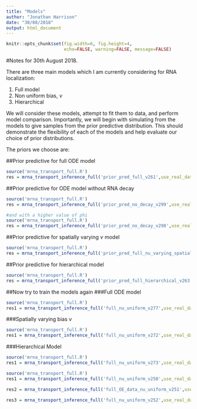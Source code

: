 ```yaml
---
title: "Models"
author: "Jonathan Harrison"
date: "30/08/2018"
output: html_document
---
```


```r
knitr::opts_chunk$set(fig.width=6, fig.height=4,
                      echo=FALSE, warning=FALSE, message=FALSE)
```

#Notes for 30th August 2018. 

There are three main models which I am currently considering for RNA localization:

1. Full model
2. Non uniform bias, $\nu$
3. Hierarchical

We will consider these models, attempt to fit them to data, and perform model comparison.
Importantly, we will begin with simulating from the models to give samples from the prior predictive distribution.
This should demonstrate the flexibility of each of the models and help evaluate our choice of prior distributions. 

The priors we choose are:

##Prior predictive for full ODE model
```r
source('mrna_transport_full.R')
res = mrna_transport_inference_full('prior_pred_full_v261',use_real_data = TRUE, run_mcmc = TRUE, nSamples = 9, nTest = 11, nTestOE = 9, verbose = FALSE, compare_via_loo = FALSE, show_diagnostic_plots = FALSE, use_hierarchical_model = FALSE, use_prior_predictive = TRUE, train_on_OE=FALSE, is_nu_uniform = TRUE)
```
##Prior predictive for ODE model without RNA decay
```r
source('mrna_transport_full.R')
res = mrna_transport_inference_full('prior_pred_no_decay_v299',use_real_data = TRUE, run_mcmc = TRUE, nSamples = 9, nTest = 11, nTestOE = 9, verbose = FALSE, compare_via_loo = FALSE, show_diagnostic_plots = FALSE, use_hierarchical_model = FALSE, use_prior_predictive = TRUE, train_on_OE=FALSE, is_nu_uniform = TRUE, no_decay_model = TRUE)
```
```r
#and with a higher value of phi
source('mrna_transport_full.R')
res = mrna_transport_inference_full('prior_pred_no_decay_v298',use_real_data = TRUE, run_mcmc = TRUE, nSamples = 9, nTest = 11, nTestOE = 9, verbose = FALSE, compare_via_loo = FALSE, show_diagnostic_plots = FALSE, use_hierarchical_model = FALSE, use_prior_predictive = TRUE, train_on_OE=FALSE, is_nu_uniform = TRUE, no_decay_model = TRUE)
```
##Prior predictive for spatially varying $\nu$ model
```r
source('mrna_transport_full.R')
res = mrna_transport_inference_full('prior_pred_full_nu_varying_spatially_v262',use_real_data = TRUE, run_mcmc = TRUE, nSamples = 9, nTest = 11, nTestOE = 9, verbose = FALSE, compare_via_loo = FALSE, show_diagnostic_plots = FALSE, use_hierarchical_model = FALSE, use_prior_predictive = TRUE, train_on_OE=FALSE, is_nu_uniform = FALSE)
```

##Prior predictive for hierarchical model
```r
source('mrna_transport_full.R')
res = mrna_transport_inference_full('prior_pred_full_hierarchical_v263',use_real_data = TRUE, run_mcmc = TRUE, nSamples = 9, nTest = 11, nTestOE = 9, verbose = FALSE, compare_via_loo = FALSE, show_diagnostic_plots = FALSE, use_hierarchical_model = TRUE, use_prior_predictive = TRUE, train_on_OE=FALSE, is_nu_uniform = TRUE)
```

##Now try to train the models again
###Full ODE model
```r
source('mrna_transport_full.R')
res1 = mrna_transport_inference_full('full_nu_uniform_v277',use_real_data = TRUE, run_mcmc = TRUE, nSamples = 9, nTest = 11, nTestOE = 9, verbose = TRUE, compare_via_loo = FALSE, show_diagnostic_plots = TRUE, use_hierarchical_model = FALSE, use_prior_predictive = FALSE, train_on_OE = FALSE, is_nu_uniform = TRUE)

```

###Spatially varying bias $\nu$
```r
source('mrna_transport_full.R')
res1 = mrna_transport_inference_full('full_nu_uniform_v272',use_real_data = TRUE, run_mcmc = TRUE, nSamples = 9, nTest = 11, nTestOE = 9, verbose = TRUE, compare_via_loo = FALSE, show_diagnostic_plots = TRUE, use_hierarchical_model = FALSE, use_prior_predictive = FALSE, train_on_OE = FALSE, is_nu_uniform = FALSE)
```

###Hierarchical Model
```r
source('mrna_transport_full.R')
res1 = mrna_transport_inference_full('full_nu_uniform_v273',use_real_data = TRUE, run_mcmc = TRUE, nSamples = 9, nTest = 11, nTestOE = 9, verbose = TRUE, compare_via_loo = FALSE, show_diagnostic_plots = TRUE, use_hierarchical_model = TRUE, use_prior_predictive = FALSE, train_on_OE = FALSE, is_nu_uniform = TRUE)

```


```r
source('mrna_transport_full.R')
res1 = mrna_transport_inference_full('full_nu_uniform_v250',use_real_data = TRUE, run_mcmc = TRUE, nSamples = 8, nTest = 12, nTestOE = 7, verbose = TRUE, compare_via_loo = FALSE, show_diagnostic_plots = TRUE, use_hierarchical_model = FALSE, use_prior_predictive =FALSE, train_on_OE=FALSE, is_nu_uniform = TRUE)

res2 = mrna_transport_inference_full('full_OE_data_nu_uniform_v251',use_real_data = TRUE, run_mcmc = TRUE, nSamples = 8, nTest = 12, nTestOE = 7, verbose = TRUE, compare_via_loo = FALSE, show_diagnostic_plots = TRUE, use_hierarchical_model = FALSE, use_prior_predictive =FALSE, train_on_OE=TRUE, is_nu_uniform = TRUE)

res3 = mrna_transport_inference_full('full_nu_uniform_v252',use_real_data = TRUE, run_mcmc = TRUE, nSamples = 8, nTest = 12, nTestOE = 7, verbose = TRUE, compare_via_loo = FALSE, show_diagnostic_plots = TRUE, use_hierarchical_model = FALSE, use_prior_predictive =FALSE, train_on_OE=FALSE, is_nu_uniform = TRUE) #with initialisation
```




